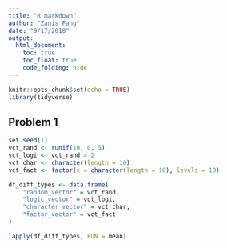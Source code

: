 ```yaml
---
title: "R markdown"
author: "Zanis Fang"
date: "9/17/2018"
output:
  html_document:
    toc: true
    toc_float: true
    code_folding: hide
---
```


```r
knitr::opts_chunk$set(echo = TRUE)
library(tidyverse)
```

## Problem 1

```r
set.seed(1)
vct_rand <- runif(10, 0, 5)
vct_logi <- vct_rand > 2
vct_char <- character(length = 10)
vct_fact <- factor(x = character(length = 10), levels = 10)

df_diff_types <- data.frame(
	"random_vector" = vct_rand,
	"logic_vector" = vct_logi,
	"character_vector" = vct_char,
	"factor_vector" = vct_fact
)

lapply(df_diff_types, FUN = mean)
```


